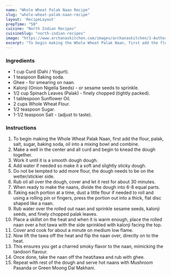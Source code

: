 ---
name: "Whole Wheat Palak Naan Recipe"
slug: "whole-wheat-palak-naan-recipe"
layout: 'RecipeLayout'
prepTime: "50"
cuisine: "North Indian Recipes"
cuisineSlug: "north-indian-recipes"
image: "https://www.archanaskitchen.com/images/archanaskitchen/1-Author/Jyothi_Rajesh/Whole_Wheat_Palak_Naan.jpg"
excerpt: "To begin making the Whole Wheat Palak Naan, first add the flour, palak, salt, sugar, baking soda, oil into a mixing bowl and combine"
---

### Ingredients

- 1 cup Curd (Dahi / Yogurt).
- 1 teaspoon Baking soda.
- Ghee - for smearing on naan.
- Kalonji (Onion Nigella Seeds) - or sesame seeds to sprinkle.
- 1/2 cup Spinach Leaves (Palak) - finely chopped (tightly packed).
- 1 tablespoon Sunflower Oil.
- 2 cups Whole Wheat Flour.
- 1/2 teaspoon Sugar.
- 1-1/2 teaspoon Salt - (adjust to taste).

### Instructions

1. To begin making the Whole Wheat Palak Naan, first add the flour, palak, salt, sugar, baking soda, oil into a mixing bowl and combine.
1. Make a well in the center and all curd and begin to knead the dough together.
1. Work it until it is a smooth dough dough.
1. Add water if needed so make it a soft and slightly sticky dough.
1. Do not be tempted to add more flour, the dough needs to be on the wetter/stickier side.
1. Rub oil all over the dough, cover and let it rest for about 30 minutes.
1. When ready to make the naans, divide the dough into 6-8 equal parts.
1. Taking each portion at a time, dust a little flour if needed to roll and using a rolling pin or fingers, press the portion out into a thick, flat disc shaped like a naan.
1. Rub water over the rolled out naan and sprinkle sesame seeds, kalonji seeds, and finely chopped palak leaves.
1. Place a skillet on the heat and when it is warm enough, place the rolled naan over a hot tawa with the side sprinkled with kalonji facing the top.
1. Cover and cook for about a minute on medium low flame.
1. Now lift the tawa off the heat and flip the naan over, directly on to the heat.
1. This ensures you get a charred smoky flavor to the naan, mimicking the tandoori flavour.
1. Once done, take the naan off the heat/tawa and rub with ghee.
1. Repeat with rest of the dough and serve hot naans with Mushroom Pasanda or Green Moong Dal Makhani.
